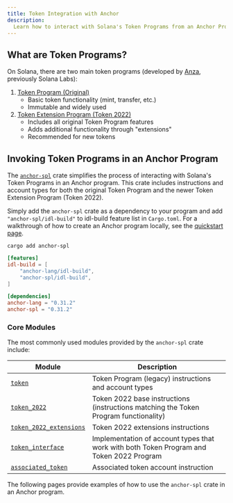 ```yaml
---
title: Token Integration with Anchor
description:
  Learn how to interact with Solana's Token Programs from an Anchor Program.
---
```


## What are Token Programs?

On Solana, there are two main token programs (developed by
[Anza](https://www.anza.xyz/), previously Solana Labs):

1. [Token Program (Original)](https://github.com/solana-program/token)
   - Basic token functionality (mint, transfer, etc.)
   - Immutable and widely used
2. [Token Extension Program (Token 2022)](https://github.com/solana-program/token-2022)
   - Includes all original Token Program features
   - Adds additional functionality through "extensions"
   - Recommended for new tokens

## Invoking Token Programs in an Anchor Program

The [`anchor-spl`](https://github.com/coral-xyz/anchor/tree/0e5285aecdf410fa0779b7cd09a47f235882c156/spl) crate
simplifies the process of interacting with Solana's Token Programs in an Anchor
program. This crate includes instructions and account types for both the
original Token Program and the newer Token Extension Program (Token 2022).

Simply add the `anchor-spl` crate as a dependency to your program and add `"anchor-spl/idl-build"` to idl-build feature list in `Cargo.toml`. For a
walkthrough of how to create an Anchor program locally, see the
[quickstart page](/docs/quickstart/local).

```shell title="Terminal"
cargo add anchor-spl
```

```toml title="Cargo.toml"
[features]
idl-build = [
    "anchor-lang/idl-build",
    "anchor-spl/idl-build",
]

[dependencies]
anchor-lang = "0.31.2"
anchor-spl = "0.31.2"
```

### Core Modules

The most commonly used modules provided by the `anchor-spl` crate include:

| Module                                                                                                                                     | Description                                                                              |
| -------------------------------------------------------------------------------------------------------------------------------------------| ---------------------------------------------------------------------------------------- |
| [`token`](https://github.com/coral-xyz/anchor/blob/0e5285aecdf410fa0779b7cd09a47f235882c156/spl/src/token.rs)                              | Token Program (legacy) instructions and account types                                    |
| [`token_2022`](https://github.com/coral-xyz/anchor/blob/0e5285aecdf410fa0779b7cd09a47f235882c156/spl/src/token_2022.rs)                    | Token 2022 base instructions (instructions matching the Token Program functionality)     |
| [`token_2022_extensions`](https://github.com/coral-xyz/anchor/tree/0e5285aecdf410fa0779b7cd09a47f235882c156/spl/src/token_2022_extensions) | Token 2022 extensions instructions                                                       |
| [`token_interface`](https://github.com/coral-xyz/anchor/blob/0e5285aecdf410fa0779b7cd09a47f235882c156/spl/src/token_interface.rs)          | Implementation of account types that work with both Token Program and Token 2022 Program |
| [`associated_token`](https://github.com/coral-xyz/anchor/blob/0e5285aecdf410fa0779b7cd09a47f235882c156/spl/src/associated_token.rs)        | Associated token account instruction                                                     |

The following pages provide examples of how to use the `anchor-spl` crate in an
Anchor program.
